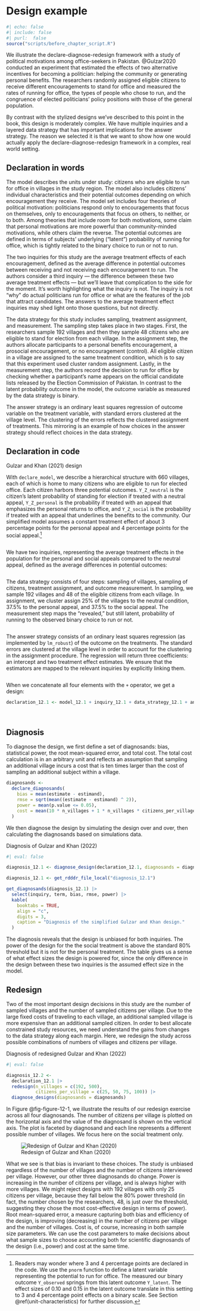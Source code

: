 # Design example

```r
#| echo: false
#| include: false
#| purl:  false
source("scripts/before_chapter_script.R")
```

We illustrate the declare-diagnose-redesign framework with a study of political motivations among office-seekers in Pakistan. @Gulzar2020 conducted an experiment that estimated the effects of two alternative incentives for becoming a politician: helping the community or generating personal benefits. The researchers randomly assigned eligible citizens to receive different encouragements to stand for office and measured the rates of running for office, the types of people who chose to run, and the congruence of elected politicians' policy positions with those of the general population.

By contrast with the stylized designs we've described to this point in the book, this design is moderately complex. We have multiple inquiries and a layered data strategy that has important implications for the answer strategy. The reason we selected it is that we want to show how one would actually apply the declare-diagnose-redesign framework in a complex, real world setting.

## Declaration in words

The model describes the units under study: citizens who are eligible to run for office in villages in the study region. The model also includes citizens' individual characteristics and their potential outcomes depending on which encouragement they receive. The model set includes four theories of political motivation: politicians respond only to encouragements that focus on themselves, only to encouragements that focus on others, to neither, or to both. Among theories that include room for both motivations, some claim that personal motivations are more powerful than community-minded motivations, while others claim the reverse. The potential outcomes are defined in terms of subjects' underlying ("latent") probability of running for office, which is tightly related to the binary choice to run or not to run.

The two inquiries for this study are the average treatment effects of each encouragement, defined as the average difference in potential outcomes between receiving and not receiving each encouragement to run. The authors consider a third inquiry --- the difference between these two average treatment effects --- but we'll leave that complication to the side for the moment. It's worth highlighting what the inquiry is not. The inquiry is not "why" do actual politicians run for office or what are the features of the job that attract candidates. The answers to the average treatment effect inquiries may shed light onto those questions, but not directly. 

The data strategy for this study includes sampling, treatment assignment, and measurement. The sampling step takes place in two stages. First, the researchers sample 192 villages and then they sample 48 citizens who are eligible to stand for election from each village. In the assignment step, the authors allocate participants to a personal benefits encouragement, a prosocial encouragement, or no encouragement (control). All eligible citizen in a village are assigned to the same treatment condition, which is to say that this experiment used cluster random assignment. Lastly, in the measurement step, the authors record the decision to run for office by checking whether a participant's name appears on the official candidate lists released by the Election Commission of Pakistan. In contrast to the latent probability outcome in the model, the outcome variable as measured by the data strategy is binary.

The answer strategy is an ordinary least squares regression of outcome variable on the treatment variable, with standard errors clustered at the village level. The clustering of the errors reflects the clustered assignment of treatments. This mirroring is an example of how choices in the answer strategy should reflect choices in the data strategy.

## Declaration in code

:::{.definition #declaration-12-1}

Gulzar and Khan (2021) design

With `declare_model`, we describe a hierarchical structure with 660 villages, each of which is home to many citizens who are eligible to run for elected office. Each citizen harbors three potential outcomes. `Y_Z_neutral` is the citizen's latent probability of standing for election if treated with a neutral appeal, `Y_Z_personal` is the probability if treated with an appeal that emphasizes the personal returns to office, and `Y_Z_social` is the probability if treated with an appeal that underlines the benefits to the community. Our simplified model assumes a constant treatment effect of about 3 percentage points for the personal appeal and 4 percentage points for the social appeal.^[Readers may wonder where 3 and 4 percentage points are declared in the code. We use the `pnorm` function to define a latent variable representing the potential to run for office. The measured our binary outcome `Y_observed` springs from this latent outcome `Y_latent`. The effect sizes of 0.10 and 0.15 in the latent outcome translate in this setting to 3 and 4 percentage point effects on a binary scale. See Section \@ref(unit-characteristics) for further discussion.]

```r
```

We have two inquiries, representing the average treatment effects in the population for the personal and social appeals compared to the neutral appeal, defined as the average differences in potential outcomes:

```r
```

The data strategy consists of four steps: sampling of villages, sampling of citizens, treatment assignment, and outcome measurement. In sampling, we sample 192 villages and 48 of the eligible citizens from each village. In assignment, we cluster assign 25\% of the villages to the neutral condition, 37.5% to the personal appeal, and 37.5% to the social appeal. The measurement step maps the "revealed," but still latent, probability of running to the observed binary choice to run or not.

```r
```

The answer strategy consists of an ordinary least squares regression (as implemented by `lm_robust`) of the outcome on the treatments. The standard errors are clustered at the village level in order to account for the clustering in the assignment procedure. The regression will return three coefficients: an intercept and two treatment effect estimates. We ensure that the estimators are mapped to the relevant inquiries by explicitly linking them.

```r
```

When we concatenate all four elements with the `+` operator, we get a design:

```r
declaration_12.1 <- model_12.1 + inquiry_12.1 + data_strategy_12.1 + answer_strategy_12.1
```

$~$

:::

## Diagnosis

To diagnose the design, we first define a set of diagnosands: bias, statistical power, the root mean-squared error, and total cost. The total cost calculation is in an arbitrary unit and reflects an assumption that sampling an additional village incurs a cost that is ten times larger than the cost of sampling an additional subject within a village.

```r
diagnosands <-
  declare_diagnosands(
    bias = mean(estimate - estimand),
    rmse = sqrt(mean((estimate - estimand) ^ 2)),
    power = mean(p.value <= 0.05),
    cost = mean(10 * n_villages + 1 * n_villages * citizens_per_village)
  )
```

We then diagnose the design by simulating the design over and over, then calculating the diagnosands based on simulations data. 

:::{.lemma #diagnosis-12-1}

Diagnosis of Gulzar and Khan (2022)

```r
#| eval: false

diagnosis_12.1 <- diagnose_design(declaration_12.1, diagnosands = diagnosands)
```

```r
diagnosis_12.1 <- get_rdddr_file_local("diagnosis_12.1")
```

```r
get_diagnosands(diagnosis_12.1) |>
  select(inquiry, term, bias, rmse, power) |>
  kable(
    booktabs = TRUE,
    align = "c",
    digits = 3,
    caption = "Diagnosis of the simplified Gulzar and Khan design."
  )
```

The diagnosis reveals that the design is unbiased for both inquiries. The power of the design for the the social treatment is above the standard 80% threshold but it is not for the personal treatment. The table gives us a sense of what effect sizes the design is powered for, since the only difference in the design between these two inquiries is the assumed effect size in the model.

:::

## Redesign

Two of the most important design decisions in this study are the number of sampled villages and the number of sampled citizens per village. Due to the large fixed costs of traveling to each village, an additional sampled village is more expensive than an additional sampled citizen. In order to best allocate constrained study resources, we need understand the gains from changes to the data strategy along each margin. Here, we redesign the study across possible combinations of numbers of villages and citizens per village.

:::{.lemma #diagnosis-12-2}

Diagnosis of redesigned Gulzar and Khan (2022)

```r
#| eval: false

diagnosis_12.2 <-
  declaration_12.1 |>
  redesign(n_villages = c(192, 500),
           citizens_per_village = c(25, 50, 75, 100)) |>
  diagnose_designs(diagnosands = diagnosands)
```

In Figure @fig-figure-12-1, we illustrate the results of our redesign exercise across all four diagnosands. The number of citizens per village is plotted on the horizontal axis and the value of the diagnosand is shown on the vertical axis. The plot is faceted by diagnosand and each line represents a different possible number of villages. We focus here on the social treatment only.

![Redesign of Gulzar and Khan (2020)](/figures/figure-12-1){#fig:figure-12-1}

What we see is that bias is invariant to these choices. The study is unbiased regardless of the number of villages and the number of citizens interviewed per village. However, our other three diagnosands do change. Power is increasing in the number of citizens per village, and is always higher with more villages. We might reject designs with 192 villages with only 25 citizens per village, because they fall below the 80% power threshold (in fact, the number chosen by the researchers, 48, is just over the threshold, suggesting they chose the most cost-effective design in terms of power). Root mean-squared error, a measure capturing both bias and efficiency of the design, is improving (decreasing) in the number of citizens per village and the number of villages. Cost is, of course, increasing in both sample size parameters. We can use the cost parameters to make decisions about what sample sizes to choose accounting both for scientific diagnosands of the design (i.e., power) and cost at the same time.

:::
